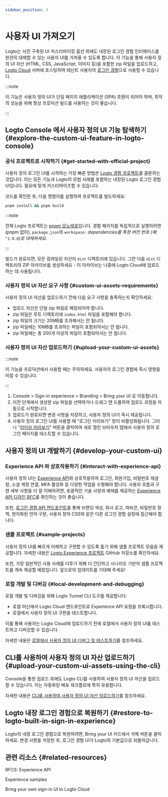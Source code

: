 ```yaml
---
sidebar_position: 3
---
```


# 사용자 UI 가져오기

Logto는 사전 구축된 UI 커스터마이징 옵션 외에도 내장된 로그인 경험 인터페이스를 완전히 대체할 수 있는 사용자 UI를 가져올 수 있도록 합니다. 이 기능을 통해 사용자 정의 UI 자산 (HTML, CSS, JavaScript, 이미지 등)을 포함한 zip 파일을 업로드하고, [Logto Cloud](https://cloud.logto.io) 서버에 호스팅하여 테넌트 사용자의 [로그인 경험](/end-user-flows#authentication-flows)으로 사용할 수 있습니다.

:::note

이 기능은 사용자 정의 UI가 단일 페이지 애플리케이션 (SPA) 호환이 되어야 하며, 최적의 성능을 위해 항상 프로덕션 빌드를 사용하는 것이 좋습니다.

:::

## Logto Console 에서 사용자 정의 UI 기능 탐색하기 \{#explore-the-custom-ui-feature-in-logto-console}

### 공식 프로젝트로 시작하기 \{#get-started-with-official-project}

사용자 정의 로그인 UI를 시작하는 가장 빠른 방법은 [Logto 경험 프로젝트](https://github.com/logto-io/logto/tree/master/packages/experience)를 클론하는 것입니다. 이는 모든 기능과 Logto의 모범 사례를 포함하는 내장된 Logto 로그인 경험 UI입니다. 필요에 맞게 커스터마이즈할 수 있습니다.

코드를 확인한 후, 다음 명령어를 실행하여 프로젝트를 빌드하세요:

```bash
pnpm install && pnpm build
```

:::note

전체 Logto 프로젝트는 [pnpm 모노레포](https://pnpm.io/workspaces)입니다. 경험 패키지를 독립적으로 실행하려면 (pnpm 없이), `package.json`의 `workspace:` _dependencies를 특정 버전 번호 (예: `^1.0.0`)로 대체하세요._

:::

빌드가 완료되면, 모든 컴파일된 자산이 `dist` 디렉토리에 있습니다. 그런 다음 `dist` 디렉토리의 ZIP 아카이브를 생성하세요 - 이 아카이브는 나중에 Logto Cloud에 업로드하는 데 사용됩니다.

### 사용자 정의 UI 자산 요구 사항 \{#custom-ui-assets-requirements}

사용자 정의 UI 자산을 업로드하기 전에 다음 요구 사항을 충족하는지 확인하세요:

- 업로드 자산은 단일 zip 파일로 패킹되어야 합니다.
- zip 파일은 루트 디렉토리에 `index.html` 파일을 포함해야 합니다.
- zip 파일의 크기는 20MB를 초과해서는 안 됩니다.
- zip 파일에는 10MB를 초과하는 파일이 포함되어서는 안 됩니다.
- zip 파일에는 총 200개 이상의 파일이 포함되어서는 안 됩니다.

### 사용자 정의 UI 자산 업로드하기 \{#upload-your-custom-ui-assets}

:::note

이 기능을 프로덕션에서 사용할 때는 주의하세요. 사용자의 로그인 경험에 즉시 영향을 미칠 수 있습니다.

:::

1. <CloudLink to="/sign-in-experience/branding">
     Console > Sign-in experience > Branding > Bring your UI
   </CloudLink>
   로 이동합니다.
2. 이전 단계에서 생성한 zip 파일을 선택하거나 드래그 앤 드롭하여 업로드 과정을 자동으로 시작합니다.
3. 업로드가 완료되면 변경 사항을 저장하고, 사용자 정의 UI가 즉시 제공됩니다.
4. 사용자 정의 로그인 UI를 사용할 때 "로그인 미리보기" 창이 비활성화됩니다. 그러나 "[라이브 미리보기](/customization/live-preview)" 버튼을 클릭하여 새로 열린 브라우저 탭에서 사용자 정의 로그인 페이지를 테스트할 수 있습니다.

## 사용자 정의 UI 개발하기 \{#develop-your-custom-ui}

### Experience API 와 상호작용하기 \{#interact-with-experience-api}

사용자 정의 UI는 [Experience API](https://openapi.logto.io/group/endpoint-experience)와 상호작용하여 로그인, 회원가입, 비밀번호 재설정, 소셜 계정 연결, MFA 활성화 등 다양한 작업을 수행해야 합니다. 사용자 흐름과 구현 세부 사항을 더 잘 이해하려면, 포괄적인 기술 사양과 예제를 제공하는 [Experience API 디자인 RFC](https://github.com/logto-io/rfcs/blob/master/draft/0004-experience-api.md)를 확인하는 것이 좋습니다.

또한, [로그인 경험 API 엔드포인트](https://openapi.logto.io/operation/operation-getsigninexperienceconfig)를 통해 브랜딩 색상, 회사 로고, 파비콘, 비밀번호 정책, 현지화된 언어 구문, 사용자 정의 CSS와 같은 다른 로그인 경험 설정에 접근해야 합니다.

### 샘플 프로젝트 \{#sample-projects}

사용자 정의 UI를 빠르게 이해하고 구현할 수 있도록 돕기 위해 샘플 프로젝트 모음을 제공합니다. 자세한 내용은 [Logto Experience 프로젝트](https://github.com/logto-io/experience-samples) GitHub 저장소를 확인하세요.

또한, 가장 일반적인 사용 사례를 다루기 위해 더 간단하고 시나리오 기반의 샘플 프로젝트를 계속 제공할 예정입니다. 앞으로의 업데이트를 기대해 주세요!

### 로컬 개발 및 디버깅 \{#local-development-and-debugging}

로컬 개발 및 디버깅을 위해 Logto Tunnel CLI 도구를 제공합니다:

- 로컬 머신에서 Logto Cloud 엔드포인트로 Experience API 요청을 프록시합니다.
- 로컬에서 사용자 정의 UI 구현을 테스트합니다.

이를 통해 사용자는 Logto Cloud에 업로드하기 전에 로컬에서 사용자 정의 UI를 테스트하고 디버깅할 수 있습니다.

자세한 내용은 [로컬에서 사용자 정의 UI 디버그 및 테스트하기](/customization/bring-your-ui/debug-and-test-your-custom-ui-locally/)를 참조하세요.

## CLI를 사용하여 사용자 정의 UI 자산 업로드하기 \{#upload-your-custom-ui-assets-using-the-cli}

Console을 통한 업로드 외에도 Logto CLI를 사용하여 사용자 정의 UI 자산을 업로드할 수 있습니다. 이는 자동화된 배포 워크플로에 특히 유용합니다.

자세한 내용은 [CLI를 사용하여 사용자 정의 UI 자산 업로드하기](/customization/bring-your-ui/upload-custom-ui-assets-using-cli/)를 참조하세요.

## Logto 내장 로그인 경험으로 복원하기 \{#restore-to-logto-built-in-sign-in-experience}

Logto의 내장 로그인 경험으로 복원하려면, Bring your UI 카드에서 삭제 버튼을 클릭하세요. 변경 사항을 저장한 후, 로그인 경험 UI가 Logto의 기본값으로 되돌아갑니다.

## 관련 리소스 \{#related-resources}

<Url href="https://github.com/logto-io/rfcs/blob/master/draft/0004-experience-api.md#2-sign-in-with-username--password-and-fulfill-email">
  RFCS: Experience API
</Url>

<Url href="https://github.com/logto-io/experience-samples">Experience samples</Url>

<Url href="https://blog.logto.io/bring-your-own-ui">Bring your own sign-in UI to Logto Cloud</Url>
